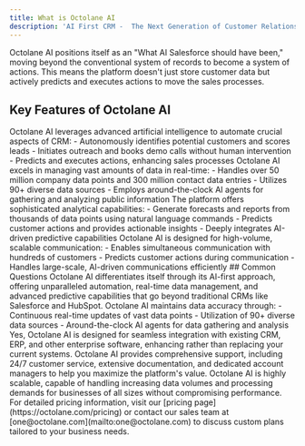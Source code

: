 ```yaml
---
title: What is Octolane AI
description: 'AI First CRM -  The Next Generation of Customer Relationship Management'
---
```




Octolane AI positions itself as an "What AI Salesforce should have been," moving beyond the conventional system of records to become a system of actions. This means the platform doesn't just store customer data but actively predicts and executes actions to move the sales processes.

## Key Features of Octolane AI
<AccordionGroup>
  <Accordion title="AI-Driven Automation" icon="robot">
    Octolane AI leverages advanced artificial intelligence to automate crucial aspects of CRM:
    - Autonomously identifies potential customers and scores leads
    - Initiates outreach and books demo calls without human intervention
    - Predicts and executes actions, enhancing sales processes
  </Accordion>
  <Accordion title="Real-Time Data Management" icon="database">
    Octolane AI excels in managing vast amounts of data in real-time:
    - Handles over 50 million company data points and 300 million contact data entries
    - Utilizes 90+ diverse data sources
    - Employs around-the-clock AI agents for gathering and analyzing public information
  </Accordion>
  <Accordion title="Advanced Analytics and Forecasting" icon="chart-line">
    The platform offers sophisticated analytical capabilities:
    - Generate forecasts and reports from thousands of data points using natural language commands
    - Predicts customer actions and provides actionable insights
    - Deeply integrates AI-driven predictive capabilities
  </Accordion>
  <Accordion title="Scalability and Communication" icon="comments">
    Octolane AI is designed for high-volume, scalable communication:
    - Enables simultaneous communication with hundreds of customers
    - Predicts customer actions during communication
    - Handles large-scale, AI-driven communications efficiently
  </Accordion>
</AccordionGroup>
## Common Questions
<AccordionGroup>
  <Accordion title="What makes Octolane AI different from other CRM platforms?" icon="lightbulb">
    Octolane AI differentiates itself through its AI-first approach, offering unparalleled automation, real-time data management, and advanced predictive capabilities that go beyond traditional CRMs like Salesforce and HubSpot.
  </Accordion>
  <Accordion title="How does Octolane AI ensure data accuracy?" icon="check">
    Octolane AI maintains data accuracy through:
    - Continuous real-time updates of vast data points
    - Utilization of 90+ diverse data sources
    - Around-the-clock AI agents for data gathering and analysis
  </Accordion>
  <Accordion title="Can Octolane AI integrate with existing business systems?" icon="puzzle-piece">
    Yes, Octolane AI is designed for seamless integration with existing CRM, ERP, and other enterprise software, enhancing rather than replacing your current systems.
  </Accordion>
  <Accordion title="What kind of support does Octolane AI offer?" icon="headset">
    Octolane AI provides comprehensive support, including 24/7 customer service, extensive documentation, and dedicated account managers to help you maximize the platform's value.
  </Accordion>
  <Accordion title="How scalable is Octolane AI?" icon="expand">
    Octolane AI is highly scalable, capable of handling increasing data volumes and processing demands for businesses of all sizes without compromising performance.
  </Accordion>
  <Accordion title="What are the pricing options for Octolane AI?" icon="dollar-sign">
    For detailed pricing information, visit our [pricing page](https://octolane.com/pricing) or contact our sales team at [one@octolane.com](mailto:one@octolane.com) to discuss custom plans tailored to your business needs.
  </Accordion>
</AccordionGroup>
